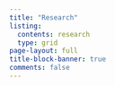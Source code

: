 ```yaml
---
title: "Research"
listing:
  contents: research
  type: grid
page-layout: full
title-block-banner: true
comments: false
---
```

